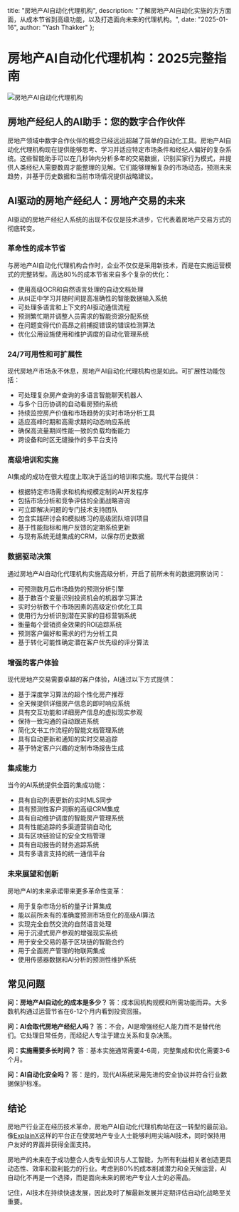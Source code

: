   title: "房地产AI自动化代理机构",
  description: "了解房地产AI自动化实施的方方面面，从成本节省到高级功能，以及打造面向未来的代理机构。",
  date: "2025-01-16",
  author: "Yash Thakker"
};

# 房地产AI自动化代理机构：2025完整指南

![房地产AI自动化代理机构](/images/blog-posts/ai-automation-agency-for-real-estate.jpeg)

## 房地产经纪人的AI助手：您的数字合作伙伴

房地产领域中数字合作伙伴的概念已经远远超越了简单的自动化工具。房地产AI自动化代理机构现在提供能够思考、学习并适应特定市场条件和经纪人偏好的复杂系统。这些智能助手可以在几秒钟内分析多年的交易数据，识别买家行为模式，并提供人类经纪人需要数周才能整理的见解。它们能够理解复杂的市场动态，预测未来趋势，并基于历史数据和当前市场情况提供战略建议。

## AI驱动的房地产经纪人：房地产交易的未来

AI驱动的房地产经纪人系统的出现不仅仅是技术进步，它代表着房地产交易方式的彻底转变。

### 革命性的成本节省

与房地产AI自动化代理机构合作时，企业不仅仅是采用新技术，而是在实施运营模式的完整转型。高达80%的成本节省来自多个复杂的优化：

- 使用高级OCR和自然语言处理的自动文档处理
- 从纠正中学习并随时间提高准确性的智能数据输入系统
- 可处理多语言和上下文的AI驱动通信流程
- 预测繁忙期并调整人员需求的智能资源分配系统
- 在问题变得代价高昂之前捕捉错误的错误检测算法
- 优化公用设施使用和维护调度的自动化管理系统

### 24/7可用性和可扩展性

现代房地产市场永不休息，房地产AI自动化代理机构也是如此。可扩展性功能包括：

- 可处理复杂房产查询的多语言智能聊天机器人
- 与多个日历协调的自动看房预约系统
- 持续监控房产价值和市场趋势的实时市场分析工具
- 适应高峰时期和高需求期的动态响应系统
- 确保高流量期间性能一致的负载均衡能力
- 跨设备和时区无缝操作的多平台支持

### 高级培训和实施

AI集成的成功在很大程度上取决于适当的培训和实施。现代平台提供：

- 根据特定市场需求和机构规模定制的AI开发程序
- 包括市场分析和竞争评估的全面战略咨询
- 可立即解决问题的专门技术支持团队
- 包含实践研讨会和模拟练习的高级团队培训项目
- 基于性能指标和用户反馈的定期系统更新
- 与现有系统无缝集成的CRM，以保存历史数据

### 数据驱动决策

通过房地产AI自动化代理机构实施高级分析，开启了前所未有的数据洞察访问：

- 可预测数月后市场趋势的预测分析引擎
- 基于数百个变量识别投资机会的机器学习算法
- 实时分析数千个市场因素的高级定价优化工具
- 使用行为分析识别潜在买家的目标营销系统
- 衡量每个营销资金效果的ROI追踪系统
- 预测客户偏好和需求的行为分析工具
- 基于转化可能性确定潜在客户优先级的评分算法

### 增强的客户体验

现代房地产交易需要卓越的客户体验，AI通过以下方式提供：

- 基于深度学习算法的超个性化房产推荐
- 全天候提供详细房产信息的即时响应系统
- 具有交互功能和详细房产信息的虚拟现实参观
- 保持一致沟通的自动跟进系统
- 简化文书工作流程的智能文档管理系统
- 具有自动更新和通知的实时交易追踪
- 基于特定客户兴趣的定制市场报告生成

### 集成能力

当今的AI系统提供全面的集成功能：

- 具有自动列表更新的实时MLS同步
- 具有预测性客户洞察的高级CRM集成
- 具有自动维护调度的智能房产管理系统
- 具有性能追踪的多渠道营销自动化
- 具有区块链验证的安全文档管理
- 具有自动报告的财务追踪系统
- 具有多语言支持的统一通信平台

### 未来展望和创新

房地产AI的未来承诺带来更多革命性变革：

- 用于复杂市场分析的量子计算集成
- 能以前所未有的准确度预测市场变化的高级AI算法
- 实现完全自然交流的自然语言处理
- 用于沉浸式房产参观的增强现实系统
- 用于安全交易的基于区块链的智能合约
- 用于全面房产管理的物联网集成
- 使用传感器数据和AI分析的预测性维护系统

## 常见问题

**问：房地产AI自动化的成本是多少？**
答：成本因机构规模和所需功能而异。大多数机构通过运营节省在6-12个月内看到投资回报。

**问：AI会取代房地产经纪人吗？**
答：不会，AI是增强经纪人能力而不是替代他们。它处理日常任务，而经纪人专注于建立关系和复杂决策。

**问：实施需要多长时间？**
答：基本实施通常需要4-6周，完整集成和优化需要3-6个月。

**问：AI自动化安全吗？**
答：是的，现代AI系统采用先进的安全协议并符合行业数据保护标准。

## 结论

房地产行业正在经历技术革命，房地产AI自动化代理机构站在这一转型的最前沿。像[ExplainX](https://www.explainx.ai/about)这样的平台正在使房地产专业人士能够利用尖端AI技术，同时保持用户友好的界面并获得全面支持。

房地产的未来在于成功整合人类专业知识与人工智能，为所有利益相关者创造更具动态性、效率和盈利能力的行业。考虑到80%的成本削减潜力和全天候运营，AI自动化不再是一个选择，而是面向未来的房地产专业人士的必需品。

记住，AI技术在持续快速发展，因此及时了解最新发展并定期评估自动化战略至关重要。